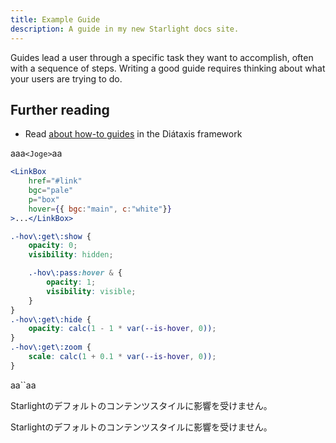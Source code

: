 ```yaml
---
title: Example Guide
description: A guide in my new Starlight docs site.
---
```



Guides lead a user through a specific task they want to accomplish, often with a sequence of steps.
Writing a good guide requires thinking about what your users are trying to do.

## Further reading

- Read [about how-to guides](https://diataxis.fr/how-to-guides/) in the Diátaxis framework


<DammyText />

aaa`<Joge>`aa

```jsx {5}
<LinkBox
	href="#link"
	bgc="pale"
	p="box"
	hover={{ bgc:"main", c:"white"}}
>...</LinkBox>
```


```scss {5}
.-hov\:get\:show {
	opacity: 0;
	visibility: hidden;

	.-hov\:pass:hover & {
		opacity: 1;
		visibility: visible;
	}
}
.-hov\:get\:hide {
	opacity: calc(1 - 1 * var(--is-hover, 0));
}
.-hov\:get\:zoom {
	scale: calc(1 + 0.1 * var(--is-hover, 0));
}

```

<div class="not-content">
aa`<Joge>`aa
	<p>Starlightのデフォルトのコンテンツスタイルに影響を受けません。</p>
	<p>Starlightのデフォルトのコンテンツスタイルに影響を受けません。</p>
</div>
